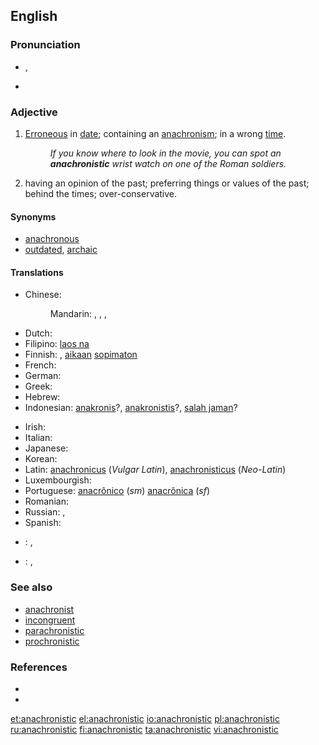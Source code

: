 {{was wotd|2006|July|11}}
==English==

===Pronunciation===
* {{IPA|/əˌnæk.ɹəˈnɪs.tɪk/}}, {{X-SAMPA|/@%n{k.r\@"nIs.tIk/}}
* {{audio|en-us-anachronistic.ogg|Audio (US)}}

===Adjective===
{{en-adj}}

# [[erroneous|Erroneous]] in [[date]]; containing an [[anachronism]]; in a wrong [[time]].
#: ''If you know where to look in the movie, you can spot an '''anachronistic''' wrist watch on one of the Roman soldiers.''
# {{context|of a person}} having an opinion of the past; preferring things or values of the past; behind the times; over-conservative.

====Synonyms====
* [[anachronous]]
* [[outdated]], [[archaic]]

====Translations====
{{trans-top|erroneous in date}}
* Chinese:
*: Mandarin: {{t|cmn|不合時代|sc=Hani}}, {{t|cmn|不合时代|tr=bùhéshídài|sc=Hani}}, {{t|cmn|不合時宜|sc=Hani}}, {{t|cmn|不合时宜|tr=bùhéshíyí|sc=Hani}}
* Dutch: {{t+|nl|anachronistisch}}
* Filipino: [[laos na]]
* Finnish: {{t|fi|anakronistinen}}, [[aika|aikaan]] [[sopimaton]]
* French: {{t|fr|anachronique}}
* German: {{t+|de|anachronistisch}}
* Greek: {{t|el|αναχρονιστικός|tr=anachronistikós|sc=Grek}}
* Hebrew: {{t|he|אנכרוניסטי|tr=anakhronisti|alt=אֲנַכְרוֹנִיסְטִי|sc=Hebr}}
* Indonesian: [[anakronis]]?, [[anakronistis]]?, [[salah jaman]]?
{{trans-mid}}
* Irish: {{t-|ga|mí-aimseartha}}
* Italian: {{t+|it|anacronistico}}
* Japanese: {{t|ja|時代錯誤|tr=じだいさくごの, jidaisakugo no|alt=時代錯誤の|sc=Jpan}}
* Korean: {{t|ko|시대 착오|tr=sidae chago|sc=Kore}}
* Latin: [[anachronicus]] (''Vulgar Latin''), [[anachronisticus]] (''Neo-Latin'')
* Luxembourgish: {{t-|lb|anachronistesch}}
* Portuguese: [[anacrônico]] (''sm'') [[anacrônica]] (''sf'')
* Romanian: {{t+|ro|anacronic}}
* Russian: {{t+|ru|анахронический|sc=Cyrl|tr=anaxroníčeskij}}, {{t+|ru|анахроничный|sc=Cyrl|tr=anaxroníčnyj}}
* Spanish: {{t+|es|anacrónico}}
{{trans-bottom}}
{{trans-top|having an opinion of the past}}
{{trans-mid}}
{{trans-bottom}}
{{checktrans-top}}
* {{ttbc|sh}}: {{t|sh|anakroničan}}, {{t|sh|anakronističan}}
* {{ttbc|sv}}: {{t+|sv|otidsenlig}},  {{t-|sv|anakronistisk}}
{{trans-mid}}
{{trans-bottom}}

===See also===
* [[anachronist]]
* [[incongruent]]
* [[parachronistic]]
* [[prochronistic]]

===References===
* {{R:Century 1911}}
* {{R:Webster 1913}}

[[et:anachronistic]]
[[el:anachronistic]]
[[io:anachronistic]]
[[pl:anachronistic]]
[[ru:anachronistic]]
[[fi:anachronistic]]
[[ta:anachronistic]]
[[vi:anachronistic]]